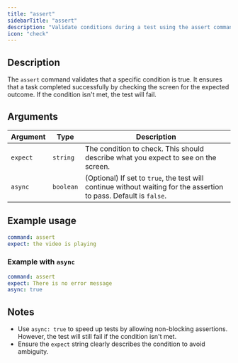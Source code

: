 ```yaml
---
title: "assert"
sidebarTitle: "assert"
description: "Validate conditions during a test using the assert command."
icon: "check"
---
```


## Description
The `assert` command validates that a specific condition is true. It ensures that a task completed successfully by checking the screen for the expected outcome. If the condition isn't met, the test will fail.

## Arguments
| Argument   | Type      | Description                                                                 |
|------------|-----------|-----------------------------------------------------------------------------|
| `expect`   | `string`  | The condition to check. This should describe what you expect to see on the screen. |
| `async`    | `boolean` | (Optional) If set to `true`, the test will continue without waiting for the assertion to pass. Default is `false`. |

## Example usage

```yaml
command: assert
expect: the video is playing
```

### Example with `async`

```yaml
command: assert
expect: There is no error message
async: true
```

## Notes
- Use `async: true` to speed up tests by allowing non-blocking assertions. However, the test will still fail if the condition isn't met.
- Ensure the `expect` string clearly describes the condition to avoid ambiguity.
